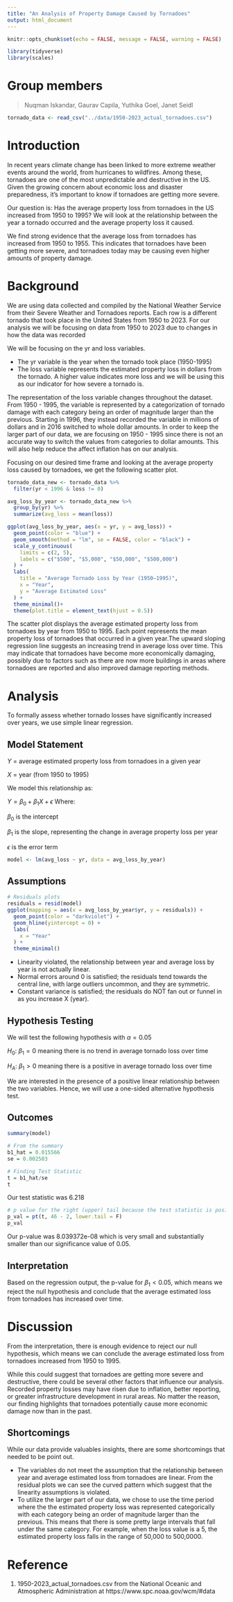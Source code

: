 ---
title: "An Analysis of Property Damage Caused by Tornadoes"
output: html_document
---

```{r setup, include=FALSE}
knitr::opts_chunk$set(echo = FALSE, message = FALSE, warning = FALSE)

library(tidyverse)
library(scales)
```

# Group members
> Nuqman Iskandar, Gaurav Capila, Yuthika Goel, Janet Seidl 

```{r echo = FALSE, warning = FALSE, message = FALSE}
tornado_data <- read_csv("../data/1950-2023_actual_tornadoes.csv")
```

# Introduction
In recent years climate change has been linked to more extreme weather events around the world, from hurricanes to wildfires. Among these, tornadoes are one of the most unpredictable and destructive in the US. Given the growing concern about economic loss and disaster preparedness, it’s important to know if tornadoes are getting more severe.

Our question is: Has the average property loss from tornadoes in the US increased from 1950 to 1995? We will look at the relationship between the year a tornado occurred and the average property loss it caused.

We find strong evidence that the average loss from tornadoes has increased from 1950 to 1955. This indicates that tornadoes have been getting more severe, and tornadoes today may be causing even higher amounts of property damage.

# Background
We are using data collected and compiled by the National Weather Service from their Severe Weather and Tornadoes reports. Each row is a different tornado that took place in the United States from 1950 to 2023. For our analysis we will be focusing on data from 1950 to 2023 due to changes in how the data was recorded\

We will be focusing on the yr and loss variables.\

- The yr variable is the year when the tornado took place (1950-1995)
- The loss variable represents the estimated property loss in dollars from the tornado. A higher value indicates more loss and we will be using this as our indicator for how severe a tornado is. 

The representation of the loss variable changes throughout the dataset. From 1950 - 1995, the variable is represented by a categorization of tornado damage with each category being an order of magnitude larger than the previous. Starting in 1996, they instead recorded the variable in millions of dollars and in 2016 switched to whole dollar amounts. In order to keep the larger part of our data, we are focusing on 1950 - 1995 since there is not an accurate way to switch the values from categories to dollar amounts. This will also help reduce the affect inflation has on our analysis. 


Focusing on  our desired time frame and looking at the average property loss caused by tornadoes, we get the following scatter plot.
```{r}
tornado_data_new <- tornado_data %>%
  filter(yr < 1996 & loss != 0) 

avg_loss_by_year <- tornado_data_new %>%
  group_by(yr) %>%
  summarize(avg_loss = mean(loss))

ggplot(avg_loss_by_year, aes(x = yr, y = avg_loss)) +
  geom_point(color = "blue") +
  geom_smooth(method = "lm", se = FALSE, color = "black") +
  scale_y_continuous(
    limits = c(2, 5),
    labels = c("$500", "$5,000", "$50,000", "$500,000")
  ) +
  labs(
    title = "Average Tornado Loss by Year (1950–1995)",
    x = "Year",
    y = "Average Estimated Loss"
  ) +
  theme_minimal()+
  theme(plot.title = element_text(hjust = 0.5))

```

The scatter plot displays the average estimated property loss from tornadoes by year from 1950 to 1995. Each point represents the mean property loss of tornadoes that occurred in a given year.The upward sloping regression line suggests an increasing trend in average loss over time. This may indicate that tornadoes have become more economically damaging, possibly due to factors such as there are now more buildings in areas where tornadoes are reported and also improved damage reporting methods.

# Analysis

To formally assess whether tornado losses have significantly increased over years, we use simple linear regression.

## Model Statement
$Y$ = average estimated property loss from tornadoes in a given year

$X$ = year (from 1950 to 1995)

We model this relationship as:

$Y = \beta_0 + \beta_1 X + \epsilon$
Where:

$\beta_0$ is the intercept

$\beta_1$ is the slope, representing the change in average property loss per year

$\epsilon$ is the error term

```{r}
model <- lm(avg_loss ~ yr, data = avg_loss_by_year)
```

## Assumptions
```{r}
# Residuals plots
residuals = resid(model)
ggplot(mapping = aes(x = avg_loss_by_year$yr, y = residuals)) +
  geom_point(color = "darkviolet") +
  geom_hline(yintercept = 0) +
  labs(
    x = "Year"
  ) +
  theme_minimal()
```

- Linearity violated, the relationship between year and average loss by year is not actually linear.
- Normal errors around 0 is satisfied; the residuals tend towards the central line, with large outliers uncommon, and they are symmetric.
- Constant variance is satisfied; the residuals do NOT fan out or funnel in as you increase X (year).

## Hypothesis Testing
We will test the following hypothesis with $\alpha = 0.05$

$H_0$: $\beta_1 = 0$ meaning there is no trend in average tornado loss over time

$H_A$: $\beta_1 > 0$ meaning there is a positive in average tornado loss over time

We are interested in the presence of a positive linear relationship between the two variables. Hence, we will use a one-sided alternative hypothesis test.

## Outcomes
```{r}
summary(model)
```

```{r}
# From the summary
b1_hat = 0.015566
se = 0.002503

# Finding Test Statistic
t = b1_hat/se
t
```

Our test statistic was 6.218

```{r}
# p value for the right (upper) tail because the test statistic is positive
p_val = pt(t, 46 - 2, lower.tail = F)
p_val
```
Our p-value was 8.039372e-08 which is very small and substantially smaller than our significance value of 0.05. 

## Interpretation
Based on the regression output, the p-value for $\beta_1 < 0.05$, which means we reject the null hypothesis and conclude that the average estimated loss from tornadoes has increased over time.

# Discussion
From the interpretation, there is enough evidence to reject our null hypothesis, which means we can conclude the average estimated loss from tornadoes increased from 1950 to 1995.

While this could suggest that tornadoes are getting more severe and destructive, there could be several other factors that influence our analysis. Recorded property losses may have risen due to inflation, better reporting, or greater infrastructure development in rural areas. No matter the reason, our finding highlights that tornadoes potentially cause more economic damage now than in the past.

## Shortcomings
While our data provide valuables insights, there are some shortcomings that needed to be point out.

- The variables do not meet the assumption that the relationship between year and average estimated loss from tornadoes are linear. From the residual plots we can see the curved pattern which suggest that the linearity assumptions is violated. 
- To utilize the larger part of our data, we chose to use the time period where the the estimated property loss was represented categorically with each category being an order of magnitude larger than the previous. This means that there is some pretty large intervals that fall under the same category. For example, when the loss value is a 5, the estimated property loss falls in the range of 50,000 to 500,0000. 

# Reference
1. 1950-2023_actual_tornadoes.csv from the National Oceanic and Atmospheric Administration at https://www.spc.noaa.gov/wcm/#data